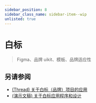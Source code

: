 ```yaml
---
sidebar_position: 8
sidebar_class_name: sidebar-item--wip
unlisted: true
---
```



# 白标

<WIP ticket="215" />

> Figma、品牌 uikit、模板、品牌适应性

## 另请参阅

- [(Thread) 关于白标（品牌）项目的应用](https://t.me/feature_sliced/1543)
- [(演示文稿) 关于白标应用程序和设计](http://yadi.sk/i/5IdhzsWrpO3v4Q)
